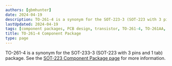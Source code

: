 ```yaml
---
authors: [gbmhunter]
date: 2024-04-19
description: TO-261-4 is a synonym for the SOT-223-3 (SOT-223 with 3 pins and 1 tab) component package.
lastUpdated: 2024-04-19
tags: [component packages, PCB design, transistor, TO-261-4, TO-261AA, SOT-223]
title: TO-261-4 Component Package
type: page
---
```


TO-261-4 is a synonym for the SOT-233-3 (SOT-223 with 3 pins and 1 tab) package. See the [SOT-223 Component Package page](/pcb-design/component-packages/sot-223-component-package/) for more information.
